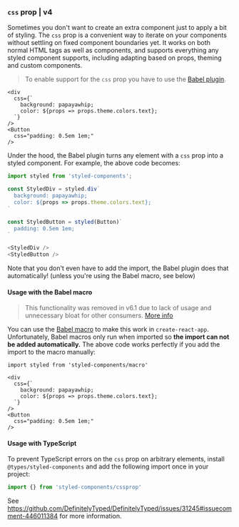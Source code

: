 ### `css` prop | v4

Sometimes you don't want to create an extra component just to apply a bit of styling. The `css` prop is a convenient way to iterate on your components without settling on fixed component boundaries yet. It works on both normal HTML tags as well as components, and supports everything any styled component supports, including adapting based on props, theming and custom components.

> To enable support for the `css` prop you have to use the [Babel plugin](/docs/tooling#babel-plugin).

```tsx
<div
  css={`
    background: papayawhip;
    color: ${props => props.theme.colors.text};
  `}
/>
<Button
  css="padding: 0.5em 1em;"
/>
```

Under the hood, the Babel plugin turns any element with a `css` prop into a styled component. For example, the above code becomes:

```javascript
import styled from 'styled-components';

const StyledDiv = styled.div`
  background: papayawhip;
  color: ${props => props.theme.colors.text};
`

const StyledButton = styled(Button)`
  padding: 0.5em 1em;
`

<StyledDiv />
<StyledButton />
```

Note that you don't even have to add the import, the Babel plugin does that automatically! (unless you're using the Babel macro, see below)

#### Usage with the Babel macro

> This functionality was removed in v6.1 due to lack of usage and unnecessary bloat for other consumers. [More info](https://github.com/styled-components/styled-components/issues/4064)

You can use the [Babel macro](/docs/tooling#babel-macro) to make this work in `create-react-app`. Unfortunately, Babel macros only run when imported so **the import can not be added automatically.** The above code works perfectly if you add the import to the macro manually:

```tsx
import styled from 'styled-components/macro'

<div
  css={`
    background: papayawhip;
    color: ${props => props.theme.colors.text};
  `}
/>
<Button
  css="padding: 0.5em 1em;"
/>
```

#### Usage with TypeScript

To prevent TypeScript errors on the `css` prop on arbitrary elements, install `@types/styled-components` and add the following import once in your project:

```ts
import {} from 'styled-components/cssprop'
```
See https://github.com/DefinitelyTyped/DefinitelyTyped/issues/31245#issuecomment-446011384 for more information.
